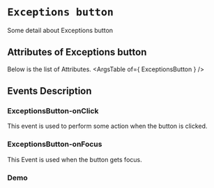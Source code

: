 <!-- Custom-MDX-Documentation.mdx -->

# `Exceptions button`

 
Some detail about Exceptions button


## Attributes of Exceptions button
Below is the list of Attributes.
<ArgsTable of={ ExceptionsButton } /> 

## Events Description

### ExceptionsButton-onClick

This event is used to perform some action when the button is clicked.

### ExceptionsButton-onFocus

This Event is used when the button gets focus.
### Demo

<Canvas>
<Story id="exceptionsbutton--primary" />
</Canvas>

 